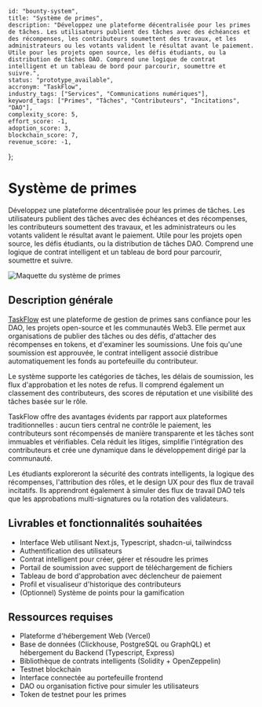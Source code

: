     id: "bounty-system",
    title: "Système de primes",
    description: "Développez une plateforme décentralisée pour les primes de tâches. Les utilisateurs publient des tâches avec des échéances et des récompenses, les contributeurs soumettent des travaux, et les administrateurs ou les votants valident le résultat avant le paiement. Utile pour les projets open source, les défis étudiants, ou la distribution de tâches DAO. Comprend une logique de contrat intelligent et un tableau de bord pour parcourir, soumettre et suivre.",
    status: "prototype_available",
    accronym: "TaskFlow",
    industry_tags: ["Services", "Communications numériques"],
    keyword_tags: ["Primes", "Tâches", "Contributeurs", "Incitations", "DAO"],
    complexity_score: 5,
    effort_score: -1,
    adoption_score: 3,
    blockchain_score: 7,
    revenue_score: -1,
};

# Système de primes

Développez une plateforme décentralisée pour les primes de tâches. Les utilisateurs publient des tâches avec des échéances et des récompenses, les contributeurs soumettent des travaux, et les administrateurs ou les votants valident le résultat avant le paiement. Utile pour les projets open source, les défis étudiants, ou la distribution de tâches DAO. Comprend une logique de contrat intelligent et un tableau de bord pour parcourir, soumettre et suivre.

![Maquette du système de primes](/images/project/bounty-system.jpg)

## Description générale

[TaskFlow](https://taskflow.monark.io) est une plateforme de gestion de primes sans confiance pour les DAO, les projets open-source et les communautés Web3. Elle permet aux organisations de publier des tâches ou des défis, d'attacher des récompenses en tokens, et d'examiner les soumissions. Une fois qu'une soumission est approuvée, le contrat intelligent associé distribue automatiquement les fonds au portefeuille du contributeur.
        
Le système supporte les catégories de tâches, les délais de soumission, les flux d'approbation et les notes de refus. Il comprend également un classement des contributeurs, des scores de réputation et une visibilité des tâches basée sur le rôle.
        
TaskFlow offre des avantages évidents par rapport aux plateformes traditionnelles : aucun tiers central ne contrôle le paiement, les contributeurs sont récompensés de manière transparente et les tâches sont immuables et vérifiables. Cela réduit les litiges, simplifie l'intégration des contributeurs et crée une dynamique dans le développement dirigé par la communauté.
        
Les étudiants exploreront la sécurité des contrats intelligents, la logique des récompenses, l'attribution des rôles, et le design UX pour des flux de travail incitatifs. Ils apprendront également à simuler des flux de travail DAO tels que les approbations multi-signatures ou la rotation des validateurs.

## Livrables et fonctionnalités souhaitées

- Interface Web utilisant Next.js, Typescript, shadcn-ui, tailwindcss
- Authentification des utilisateurs 
- Contrat intelligent pour créer, gérer et résoudre les primes
- Portail de soumission avec support de téléchargement de fichiers 
- Tableau de bord d'approbation avec déclencheur de paiement 
- Profil et visualiseur d'historique des contributeurs
- (Optionnel) Système de points pour la gamification

## Ressources requises

- Plateforme d'hébergement Web (Vercel)
- Base de données (Clickhouse, PostgreSQL ou GraphQL) et hébergement du Backend (Typescript, Express)
- Bibliothèque de contrats intelligents (Solidity + OpenZeppelin)
- Testnet blockchain
- Interface connectée au portefeuille frontend
- DAO ou organisation fictive pour simuler les utilisateurs 
- Token de testnet pour les primes